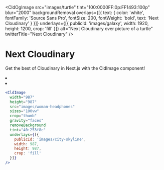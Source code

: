 


<CldOgImage
  src="images/turtle"
  tint="100:0000FF:0p:FF1493:100p"
  blur="2000"
  backgroundRemoval
  overlays={[{
    text: {
      color: 'white',
      fontFamily: 'Source Sans Pro',
      fontSize: 200,
      fontWeight: 'bold',
      text: 'Next Cloudinary'
    }
  }]}
  underlays={[{
    publicId: 'images/galaxy',
    width: 1920,
    height: 1200,
    crop: 'fill'
  }]}
  alt="Next Cloudinary over picture of a turtle"
  twitterTitle="Next Cloudinary"
/>

# Next Cloudinary

Get the best of Cloudinary in Next.js with the CldImage component!

<Bleed>
  <ImageGrid>
    <li>
      <CldImage
        width="987"
        height="1481"
        src="images/woman-headphones"
        sizes="100vw"
      />
    </li>
    <li>
      <CldImage
        width="987"
        height="987"
        src="images/woman-headphones"
        sizes="100vw"
        crop="thumb"
        gravity="faces"
        removeBackground
        tint="40:253f8c"
        underlays={[{
          publicId: 'images/city-skyline',
          width: 987,
          height: 987,
          crop: 'fill'
        }]}
      />
    </li>
  </ImageGrid>
</Bleed>

```jsx
<CldImage
  width="987"
  height="987"
  src="images/woman-headphones"
  sizes="100vw"
  crop="thumb"
  gravity="faces"
  removeBackground
  tint="40:253f8c"
  underlays={[{
    publicId: 'images/city-skyline',
    width: 987,
    height: 987,
    crop: 'fill'
  }]}
/>
```